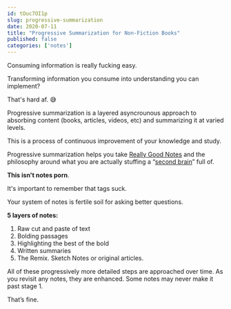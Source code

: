 ```yaml
---
id: tOuc7OI1p
slug: progressive-summarization
date: 2020-07-11
title: "Progressive Summarization for Non-Fiction Books"
published: false
categories: ['notes']
---
```

Consuming information is really fucking easy.

Transforming information you consume into understanding you can implement?

That's hard af. 😅

Progressive summarization is a layered asyncrounous approach to absorbing content (books, articles, videos, etc) and summarizing it at varied levels.

This is a process of continuous improvement of your knowledge and study.

Progressive summarization helps you take [Really Good Notes](/really-good-notes) and the philosophy around what you are actually stuffing a “[second brain](/basb)” full of.

**This isn't notes porn**.

It's important to remember that tags suck. 

Your system of notes is fertile soil for asking better questions.

**5 layers of notes:**

1. Raw cut and paste of text
2. Bolding passages
3. Highlighting the best of the bold
4. Written summaries
5. The Remix. Sketch Notes or original articles.

All of these progressively more detailed steps are approached over time. As you revisit any notes, they are enhanced. Some notes may never make it past stage 1. 

That’s fine.